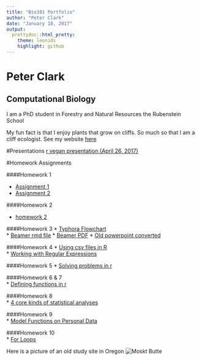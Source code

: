 ```yaml
---
title: "Bio381 Portfolio"
author: "Peter Clark"
date: "January 18, 2017"
output: 
  prettydoc::html_pretty:
    theme: leonids
    highlight: github
---
```


# Peter Clark

## Computational Biology

I am a PhD student in Forestry and Natural Resources the Rubenstein School

My fun fact is that I enjoy plants that grow on cliffs. So much so that I am a cliff ecologist. See my website [here](http://www.cliffecology.com)

#Presentations
[r vegan presentation (April 26, 2017)](veganTutorial.html)

#Homework Assignments

####Homework 1
  
  * [Assignment 1](test.html)   
  * [Assignment 2](http://www.cliffecology.com)   

####Homework 2

  * [homework 2](Homework02.html)   

####Homework 3
  * [Typhora Flowchart](Homework3Flowchart2.html)   
  * [Beamer rmd file](Homework03_Beamer.Rmd)
  * [Beamer PDF](Homework03_Beamer.pdf)
  * [Old powerpoint converted](convert.pdf)

####Homework 4
  * [Using csv files in R](assignment4.html)   
  * [Working with Regular Expressions](assignment4b.html)

####Homework 5
  * [Solving problems in r](assignment5.html)  

####Homework 6 & 7   
  * [Defining functions in r](assigment6.html)
  
####Homework 8   
  * [4 core kinds of statistical analyses](assignment8b.html)

####Homework 9   
  * [Model Functions on Personal Data](assignment9.html)

####Homework 10   
  * [For Loops](assignment10.html)

Here is a picture of an old study site in Oregon
![Moskt Butte](mbf.jpg)
```r

```
